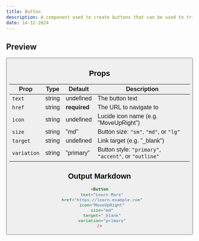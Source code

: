 ```yaml
---
title: Button
description: A component used to create buttons that can be used to trigger actions or navigate to other pages.
date: 14-12-2024
---
```


## Preview

<Button
  text="Learn More"
  href="https://learn.example.com"
  icon="MoveUpRight"
  size="md"
  target="_blank"
  variation="primary"
/>

## Props

| Prop        | Type     | Default     | Description                                  |
| ----------- | -------- | ----------- | -------------------------------------------- |
| `text`      | string   | undefined   | The button text                              |
| `href`      | string   | **required**| The URL to navigate to                       |
| `icon`      | string   | undefined   | Lucide icon name (e.g. "MoveUpRight")       |
| `size`      | string   | "md"        | Button size: `"sm"`, `"md"`, or `"lg"`      |
| `target`    | string   | undefined   | Link target (e.g. "_blank")                 |
| `variation` | string   | "primary"   | Button style: `"primary"`, `"accent"`, or `"outline"` |

## Output Markdown

```markdown
<Button
  text="Learn More"
  href="https://learn.example.com"
  icon="MoveUpRight"
  size="md"
  target="_blank"
  variation="primary"
/>
```
